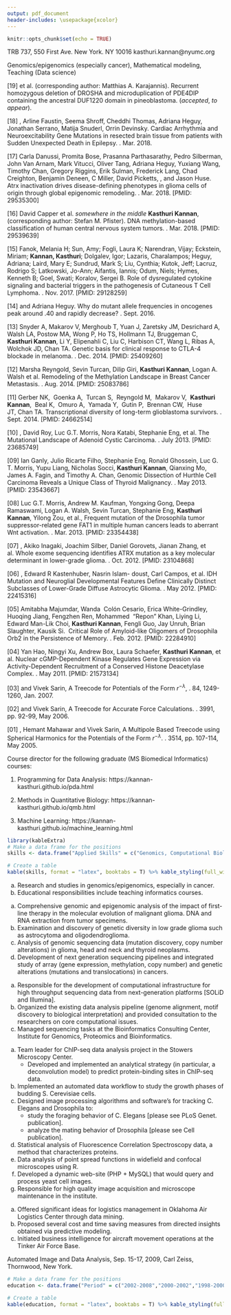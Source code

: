 ```yaml
---
output: pdf_document
header-includes: \usepackage{xcolor}
---
```



```r
knitr::opts_chunk$set(echo = TRUE)
```

\begin{center}
\textbf{Kasthuri Kannan} \linebreak
Assistant Professor, New York University \linebreak
https://kannan-kasthuri.github.io/
\end{center}
TRB 737, 550 First Ave. New York. NY 10016 \hfill kasthuri.kannan@nyumc.org

\vspace{2mm}

\hrule

\vspace{2mm}

\textbf{\textcolor{purple}{Professional Interests}}

Genomics/epigenomics (especially cancer), Mathematical modeling, Teaching (Data science)

\textbf{\textcolor{purple}{Successful Collaborations (representative \& recent)}}

\begin{flushleft}

1. Adriana Heguy, PhD, Assistant Dean, Division of Advanced Research Technologies, NYU. \linebreak
\hangindent=0.4cm Why do mutant allele frequencies in oncogenes peak around .40 and rapidly decrease? \textit{Letters in Biomathematics}. Sept. 2016. 

2. Jason Huse, MD, PhD, Associate Professor \& Director, MD Anderson Cancer Center. \linebreak
Atrx inactivation drives disease-defining phenotypes in glioma cells of origin through global epigenomic remodeling. \textit{Nature Communications}. Mar. 2018.

3. Matthias Karajannis, MD, MS, Chief, Pediatric Neuro-Oncology, MSKCC. \linebreak
Recurrent homozygous deletion of DROSHA and microduplication of PDE4DIP containing the ancestral DUF1220 domain in pineoblastoma. \textit{Nature Communications} (accepted, to appear).

4. Matija Snuderl, MD, Director, Molecular Pathology, NYU. \linebreak
DNA methylation-based classification of human central nervous system tumors. \textit{Nature}. Mar. 2018.

5. Orrin Devinsky, MD, Director, Comprehensive Epilepsy Center, NYU. \linebreak
Cardiac Arrhythmia and Neuroexcitability Gene Mutations in resected brain tissue from patients with Sudden Unexpected Death in Epilepsy. \textit{Nature Genomic Medicine}. Mar. 2018. 

\end{flushleft}

\textbf{\textcolor{purple}{Emerging Collaborations}}

\begin{flushleft}

1. Dean Felsher, MD, PhD, Professor \& Director, Stanford University. \linebreak
\hangindent=0.4cm MYC liver cancer project.

2. Rama Natarajan, PhD, Professor and Chair, Dept. of Diabetes Complications, City of Hope. LA. \linebreak
Epigenomics of diabetes

3. Institutions in India. \linebreak
Indian Institute of Science, Manipal Academy of Higher Education, Cancer Research and Relief Trust.

\end{flushleft}

\textbf{\textcolor{purple}{Invited Talks}}

\begin{flushleft}

1. CancerCon 2018. Chennai, India. [Feb. 01-03, 2018]

2. Manipal Academy of Higher Education, Manipal, India. [Feb. 06, 2018]

3. Institute of Mathematical Sciences, Chennai. India. [Feb. 8, 2018, with honorarium]

4. MedGenome symposium. Foster City, CA. [Mar. 20, 2018]

5. \textit{Beer with a Scientist Sundays}, (Audio link: https://goo.gl/eoJ8Do) New York, NY. [Apr. 01, 2018]

6. MD Anderson Cancer Center, Houston, TX. [Apr. 19, 2018]

\end{flushleft}

\textbf{\textcolor{purple}{Publications \textcolor{blue}{(blue - equal contribution/senior/first author)}}}

[19] \textbf{\textcolor{blue} {Matija Snuderl, Kasthuri Kannan}} et al. (corresponding author: Matthias A. Karajannis). Recurrent homozygous deletion of DROSHA and microduplication of PDE4DIP containing the ancestral DUF1220 domain in pineoblastoma. \textbf{\textit{\textcolor{violet}{Nature Communications}}} (_accepted_, _to appear_).

[18] \textbf{\textcolor{blue} {Daniel Friedman, Kasthuri Kannan}}, Arline Faustin, Seema Shroff, Cheddhi Thomas,  Adriana Heguy, Jonathan Serrano, Matija Snuderl, Orrin Devinsky. Cardiac Arrhythmia and Neuroexcitability Gene Mutations in resected brain tissue from patients with Sudden Unexpected Death in Epilepsy. \textbf{\textit{\textcolor{violet}{Nature Genomic Medicine}}}. Mar. 2018.

[17] Carla Danussi, Promita Bose, Prasanna Parthasarathy, Pedro Silberman, John Van Arnam, Mark Vitucci, Oliver Tang, Adriana Heguy, Yuxiang Wang, Timothy Chan, Gregory Riggins, Erik Sulman, Frederick Lang, Chad Creighton, Benjamin Deneen, C Miller, David Picketts, \textbf{\textcolor{blue} {Kasthuri Kannan}}, and Jason Huse. Atrx inactivation drives disease-defining phenotypes in glioma cells of origin through global epigenomic remodeling. \textbf{\textit{\textcolor{violet}{Nature Communications}}}. Mar. 2018. [PMID: 29535300]

[16]	David Capper et al. _somewhere in the middle_ **Kasthuri Kannan**, (corresponding author: Stefan M. Pfister). DNA methylation-based classification of human central nervous system tumors. \textbf{\textit{\textcolor{violet}{Nature}}}. Mar. 2018. [PMID: 29539639]

[15] Fanok, Melania H; Sun, Amy; Fogli, Laura K; Narendran, Vijay; Eckstein, Miriam; **Kannan, Kasthuri**; Dolgalev, Igor; Lazaris, Charalampos; Heguy, Adriana; Laird, Mary E; Sundrud, Mark S; Liu, Cynthia; Kutok, Jeff; Lacruz, Rodrigo S; Latkowski, Jo-Ann; Aifantis, Iannis; Odum, Niels; Hymes, Kenneth B; Goel, Swati; Koralov, Sergei B. Role of dysregulated cytokine signaling and bacterial triggers in the pathogenesis of Cutaneous T Cell Lymphoma. \textbf{\textit{\textcolor{violet}{Journal of Investigative Dermatology}}}. Nov. 2017. [PMID: 29128259]

[14]	\textbf{\textcolor{blue} {Kasthuri Kannan}} and Adriana Heguy. Why do mutant allele frequencies in oncogenes peak around .40 and rapidly decrease? \textbf{\textit{\textcolor{violet}{Letters In Biomathematics}}}. Sept. 2016. 

[13]	Snyder A, Makarov V, Merghoub T, Yuan J, Zaretsky JM, Desrichard A, Walsh LA, Postow MA, Wong P, Ho TS, Hollmann TJ, Bruggeman C, **Kasthuri Kannan**, Li Y, Elipenahli C, Liu C, Harbison CT, Wang L, Ribas A, Wolchok JD, Chan TA. Genetic basis for clinical response to CTLA-4 blockade in melanoma. \textbf{\textit{\textcolor{violet}{N Engl. J Med}}}. Dec. 2014. [PMID: 25409260]

[12]	Marsha Reyngold, Sevin Turcan, Dilip Giri, **Kasthuri Kannan**, Logan A. Walsh et al. Remodeling of the Methylation Landscape in Breast Cancer Metastasis. \textbf{\textit{\textcolor{violet}{PLoS One}}}. Aug. 2014. [PMID: 25083786]

[11]	Gerber NK,  Goenka A,  Turcan S,  Reyngold M,  Makarov V,  **Kasthuri Kannan**,  Beal K,  Omuro A,  Yamada Y,  Gutin P,  Brennan CW,  Huse JT, Chan TA. Transcriptional diversity of long-term glioblastoma survivors. \textbf{\textit{\textcolor{violet}{Neuro Oncol}}}. Sept. 2014. [PMID: 24662514]

[10]	\textbf{\textcolor{blue} {Allen S. Ho, Kasthuri Kannan}}, David Roy, Luc G.T. Morris, Nora Katabi, Stephanie Eng, et al. The Mutational Landscape of Adenoid Cystic Carcinoma. \textbf{\textit{\textcolor{violet}{Nature Genetics}}}. July 2013. [PMID: 23685749]

[09]	Ian Ganly, Julio Ricarte Filho, Stephanie Eng, Ronald Ghossein, Luc G. T. Morris, Yupu Liang, Nicholas Socci, **Kasthuri Kannan**, Qianxing Mo, James A. Fagin, and Timothy A. Chan, Genomic Dissection of Hurthle Cell Carcinoma Reveals a Unique Class of Thyroid Malignancy. \textbf{\textit{\textcolor{violet}{The Journal of Clinical Endocrinology \& Metabolism}}}. May 2013. [PMID: 23543667]

[08]	Luc G.T. Morris, Andrew M. Kaufman, Yongxing Gong, Deepa Ramaswami, Logan A. Walsh, Sevin Turcan, Stephanie Eng, **Kasthuri Kannan**, Yilong Zou, et al., Frequent mutation of the Drosophila tumor suppressor-related gene FAT1 in multiple human cancers leads to aberrant Wnt activation. \textbf{\textit{\textcolor{violet}{Nature Genetics}}}. Mar. 2013. [PMID: 23354438]

[07] \textbf{\textcolor{blue} {Kasthuri Kannan}}, Akiko Inagaki, Joachim Silber, Daniel Gorovets, Jianan Zhang, et al. Whole exome sequencing identifies ATRX mutation as a key molecular determinant in lower-grade glioma. \textbf{\textit{\textcolor{violet}{Oncotarget}}}. Oct. 2012. [PMID: 23104868]

[06]	\textbf{\textcolor{blue} {Daniel Gorovets, Kasthuri Kannan}}, Edward R Kastenhuber, Nasrin Islam- doust, Carl Campos, et al. IDH Mutation and Neuroglial Developmental Features Define Clinically Distinct Subclasses of Lower-Grade Diffuse Astrocytic Glioma. \textbf{\textit{\textcolor{violet}{Clinical Cancer Research}}}. May 2012. [PMID: 22415316]

[05]	Amitabha Majumdar, Wanda  Colón Cesario, Erica White-Grindley, Huoqing Jiang, Fengzhen Ren, Mohammed  “Repon” Khan, Liying Li, Edward Man-Lik Choi, **Kasthuri Kannan**, Fengli Guo, Jay Unruh, Brian Slaughter, Kausik Si.  Critical Role of Amyloid-like Oligomers of Drosophila Orb2 in the Persistence of Memory. \textbf{\textit{\textcolor{violet}{Cell}}}. Feb. 2012. [PMID: 22284910]

[04]	Yan Hao, Ningyi Xu, Andrew Box, Laura Schaefer, **Kasthuri Kannan**, et al. Nuclear cGMP-Dependent Kinase Regulates Gene Expression via Activity-Dependent Recruitment of a Conserved Histone Deacetylase Complex. \textbf{\textit{\textcolor{violet}{PLoS Genetics}}}. May 2011. [PMID: 21573134]

[03] \textbf{\textcolor{blue} {Kasthuri Kannan}} and Vivek Sarin, A Treecode for Potentials of the Form $r^{-\lambda}$, \textbf{\textit{\textcolor{violet}{International Journal of Computer Mathematics}}}. 84, 1249-1260, Jan. 2007.

[02] 	\textbf{\textcolor{blue} {Kasthuri Kannan}} and Vivek Sarin, A Treecode for Accurate Force Calculations. \textbf{\textit{\textcolor{violet}{Lecture Notes in Computer Science}}}. 3991, pp. 92-99, May 2006.

[01]	\textbf{\textcolor{blue} {Kasthuri Kannan}}, Hemant Mahawar and Vivek Sarin, A Multipole Based Treecode using Spherical Harmonics for the Potentials of the Form $r^{-\lambda}$. \textbf{\textit{\textcolor{violet}{Lecture Notes in Computer Science}}}. 3514, pp. 107-114, May 2005.


\textbf{\textcolor{purple}{Teaching Responsibilities}}

Course director for the following graduate (MS Biomedical Informatics) courses:

1. Programming for Data Analysis: https://kannan-kasthuri.github.io/pda.html

2. Methods in Quantitative Biology: https://kannan-kasthuri.github.io/qmb.html

3. Machine Learning: https://kannan-kasthuri.github.io/machine_learning.html

\vspace{3mm}

\textbf{\textcolor{purple}{Skills Summary}}

```r
library(kableExtra)
# Make a data frame for the positions
skills <- data.frame("Applied Skills" = c("Genomics, Computational Biology","Algorithms, Programming","Mathematical Modeling, Statistics","Image Processing, Data Science"), "Software" = c("Python, R, Scripts(Perl/Bash), C++, PHP, HTML","Matlab, IDL, OpenOffice, Visual Studio","MySQL, PostgreSQL, MS Access","Unix, Linux variants, Windows (all versions)"))
```

``` r
# Create a table
kable(skills, format = "latex", booktabs = T) %>% kable_styling(full_width = T) %>% kable_styling(latex_options = "striped")  
```

\vspace{3mm}

\textbf{\textcolor{purple}{Employment History}}

\begin{flushleft}

\textbf{Assistant Professor (Pathology)} \hfill Dec 2013 - \linebreak
Investigator, Genome Technology Center \linebreak
New York University, School of Medicine	

\end{flushleft}

a. Research and studies in genomics/epigenomics, especially in cancer.
b. Educational responsibilities include teaching informatics courses.

\begin{flushleft}

\textbf{Research Associate/Fellow}	\hfill Apr 2011 – Nov 2013 \linebreak
Memorial Sloan-Kettering Cancer Center, New York	

\end{flushleft}

a. Comprehensive genomic and epigenomic analysis of the impact of first-line therapy in the molecular evolution of malignant glioma. DNA and RNA extraction from tumor specimens. 
b. Examination and discovery of genetic diversity in low grade glioma such as astrocytoma and oligodendroglioma.
c. Analysis of genomic sequencing data (mutation discovery, copy number alterations) in glioma, head and neck and thyroid neoplasms. 
d. Development of next generation sequencing pipelines and integrated study of array (gene expression, methylation, copy number) and genetic alterations (mutations and translocations) in cancers.

\begin{flushleft}

\textbf{Research Associate} \hfill Oct 2010 – Apr 2011 \linebreak
Pennsylvania State University, State College				         	       

\end{flushleft}

a. Responsible for the development of computational infrastructure for high throughput sequencing data from next-generation platforms [SOLiD and Illumina].
b. Organized the existing data analysis pipeline (genome alignment, motif discovery to biological interpretation) and provided consultation to the researchers on core computational issues.
c. Managed sequencing tasks at the Bioinformatics Consulting Center, Institute for Genomics, Proteomics and Bioinformatics.

\begin{flushleft}

\textbf{Research Specialist} \hfill Jan 2008 – Sep 2010 \linebreak
Stowers Institute for Medical Research, Kansas City			     		       

\end{flushleft}

a. Team leader for ChIP-seq data analysis project in the Stowers Microscopy Center. 
    + Developed and implemented an analytical strategy (in particular, a deconvolution model) to predict protein-binding sites in ChIP-seq data. 
b. Implemented an automated data workflow to study the growth phases of budding S. Cerevisiae cells.
c. Designed image processing algorithms and software’s for tracking C. Elegans and Drosophila to:
    + study the foraging behavior of C. Elegans [please see PLoS Genet. publication].
    + analyze the mating behavior of Drosophila [please see Cell publication].
d. Statistical analysis of Fluorescence Correlation Spectroscopy data, a method that characterizes proteins.
e. Data analysis of point spread functions in widefield and confocal microscopes using R.
f. Developed a dynamic web-site (PHP + MySQL) that would query and process yeast cell images.
g. Responsible for high quality image acquisition and microscope maintenance in the institute.

\begin{flushleft}

\textbf{Research Intern} \hfill Jan 2007 – Dec 2007 \linebreak
Knowledge Based Systems, Inc., College Station			                                 

\end{flushleft}

a. Offered significant ideas for logistics management in Oklahoma Air Logistics Center through data mining.
b. Proposed several cost and time saving measures from directed insights obtained via predictive modeling.
c. Initiated business intelligence for aircraft movement operations at the Tinker Air Force Base.

\textbf{\textcolor{purple}{Professional Training}}

Automated Image and Data Analysis, Sep. 15-17, 2009, Carl Zeiss, Thornwood, New York.

\vspace{3mm}

\textbf{\textcolor{purple}{Education}}

```r
# Make a data frame for the positions
education <- data.frame("Period" = c("2002-2008","2000-2002","1998-2000","1995-1998"), "Degree" = c("PhD Computer Science","MS Mathematics","MSc Mathematics","BSc Mathematics"), "Institution" = c("Texas A&M University, College Station","Texas A&M University, College Station","Indian Institute of Technology, Madras","University of Madras, Chennai"))
```

``` r
# Create a table
kable(education, format = "latex", booktabs = T) %>% kable_styling(full_width = T) %>% kable_styling(latex_options = "striped") %>% column_spec(1, width = "2cm")
```

\vspace{3mm}

\textbf{\textcolor{purple}{References will be provided upon request}}



